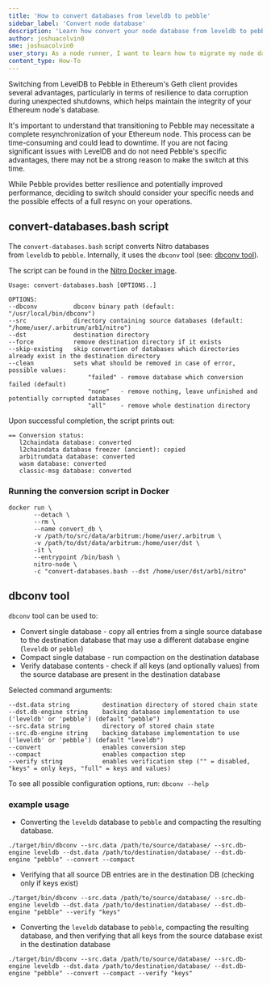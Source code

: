 ```yaml
---
title: 'How to convert databases from leveldb to pebble'
sidebar_label: 'Convert node database'
description: 'Learn how convert your node database from leveldb to pebble'
author: joshuacolvin0
sme: joshuacolvin0
user_story: As a node runner, I want to learn how to migrate my node database from leveldb to pebble.
content_type: How-To
---
```


Switching from LevelDB to Pebble in Ethereum's Geth client provides several advantages, particularly in terms of resilience to data corruption during unexpected shutdowns, which helps maintain the integrity of your Ethereum node's database.

It's important to understand that transitioning to Pebble may necessitate a complete resynchronization of your Ethereum node. This process can be time-consuming and could lead to downtime. If you are not facing significant issues with LevelDB and do not need Pebble's specific advantages, there may not be a strong reason to make the switch at this time.

While Pebble provides better resilience and potentially improved performance, deciding to switch should consider your specific needs and the possible effects of a full resync on your operations.

## convert-databases.bash script

The `convert-databases.bash` script converts Nitro databases from `leveldb` to `pebble`. Internally, it uses the `dbconv` tool (see: [dbconv tool](https://www.notion.so/dbconv-tool-17401a3f59f8801d8c9deadab636a619?pvs=21)).

The script can be found in the [Nitro Docker image](https://github.com/OffchainLabs/nitro/blob/7fdc5681c410bf283029e62bde4a1367b32f647d/Dockerfile#L283).

```shell
Usage: convert-databases.bash [OPTIONS..]

OPTIONS:
--dbconv          dbconv binary path (default: "/usr/local/bin/dbconv")
--src             directory containing source databases (default: "/home/user/.arbitrum/arb1/nitro")
--dst             destination directory
--force           remove destination directory if it exists
--skip-existing   skip convertion of databases which directories already exist in the destination directory
--clean           sets what should be removed in case of error, possible values:
                      "failed" - remove database which conversion failed (default)
                      "none"   - remove nothing, leave unfinished and potentially corrupted databases
                      "all"    - remove whole destination directory

```

Upon successful completion, the script prints out:

```shell
== Conversion status:
   l2chaindata database: converted
   l2chaindata database freezer (ancient): copied
   arbitrumdata database: converted
   wasm database: converted
   classic-msg database: converted

```

### Running the conversion script in Docker

```shell
docker run \
       --detach \
       --rm \
       --name convert_db \
       -v /path/to/src/data/arbitrum:/home/user/.arbitrum \
       -v /path/to/dst/data/arbitrum:/home/user/dst \
       -it \
       --entrypoint /bin/bash \
       nitro-node \
       -c "convert-databases.bash --dst /home/user/dst/arb1/nitro"
```

## dbconv tool

`dbconv` tool can be used to:

- Convert single database - copy all entries from a single source database to the destination database that may use a different database engine (`leveldb` or `pebble`)
- Compact single database - run compaction on the destination database
- Verify database contents - check if all keys (and optionally values) from the source database are present in the destination database

Selected command arguments:

```shell
--dst.data string         destination directory of stored chain state
--dst.db-engine string    backing database implementation to use ('leveldb' or 'pebble') (default "pebble")
--src.data string         directory of stored chain state
--src.db-engine string    backing database implementation to use ('leveldb' or 'pebble') (default "leveldb")
--convert                 enables conversion step
--compact                 enables compaction step
--verify string           enables verification step ("" = disabled, "keys" = only keys, "full" = keys and values)
```

To see all possible configuration options, run: `dbconv --help`

### example usage

- Converting the `leveldb` database to `pebble` and compacting the resulting database.

```shell
./target/bin/dbconv --src.data /path/to/source/database/ --src.db-engine leveldb --dst.data /path/to/destination/database/ --dst.db-engine "pebble" --convert --compact
```

- Verifying that all source DB entries are in the destination DB (checking only if keys exist)

```shell
./target/bin/dbconv --src.data /path/to/source/database/ --src.db-engine leveldb --dst.data /path/to/destination/database/ --dst.db-engine "pebble" --verify "keys"
```

- Converting the `leveldb` database to `pebble`, compacting the resulting database, and then verifying that all keys from the source database exist in the destination database

```shell
./target/bin/dbconv --src.data /path/to/source/database/ --src.db-engine leveldb --dst.data /path/to/destination/database/ --dst.db-engine "pebble" --convert --compact --verify "keys"
```
